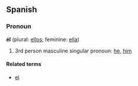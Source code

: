 ==Spanish==
===Pronoun===
'''él''' (plural: [[ellos]]; feminine: [[ella]])

# 3rd person masculine singular pronoun: [[he]], [[him]]

====Related terms====
*[[el]]